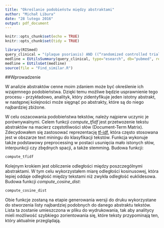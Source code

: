 ```yaml
---
title: "Określanie podobieństw między abstraktami"
author: "Michał Libura"
date: "28 lutego 2016"
output: pdf_document
---
```


```r
knitr::opts_chunk$set(echo = TRUE)
knitr::opts_chunk$set(tidy = TRUE)

```

```r
library(RISmed)
query_clinical = "(plaque psoriasis) AND ((“randomized controlled trial”) OR (random*) OR (RCT) OR (((singl* OR doubl* OR trebl* OR tripl*) AND (blind* OR mask*)) OR (single blind) OR (double blind) OR (triple blind) OR (placebo) OR (placebo-controlled) OR (blinding) OR (controlled clinical trial) OR (random* AND controlled AND study*) OR (random* AND controlled AND trial*) OR ((random OR randomly) AND (allocation OR allocate*))))"
medline = EUtilsSummary(query_clinical, type="esearch", db="pubmed", retmax = 10, retstart = 400)
medline = EUtilsGet(medline)
source(file = "Find_similar.R")
```
##Wprowadzenie

W analizie abstraktów cenne moim zdaniem może być określenie ich wzajemnego podobieństwa. Dzięki temu możliwe będzie usprawnienie tego procesu - przykładowo, analityk, który zidentyfikuje jeden istotny abstrakt, w następnej kolejności może sięgnąć po abstrakty, które są do niego najbardziej zbiżone.

W celu oszacowania podobieństwa tekstów, należy najpierw uczynic je porównywalnymi. Celem funkcji *compute_tfidf* jest przetwozenie tekstu abstraktów na macierz częstotliwości słów (Document-Term Matrix). Zdecydowałem się zastosować reprezentację [tf-idf](http://www.tfidf.com/), która często stosowana jest w obszarze text miningu do klasyfikacji tekstów. Funkcja wykonuje także podstawowy preprocessing w postaci usunięcia mało istonych słów, interpunkcji czy zbędnych spacji, a także stemming. Budowa funkcji:

```r
compute_tfidf
```

Kolejnym krokiem jest obliczenie odległości między poszczególnymi abstraktami. W tym celu wykorzystałem miarę odległości kosinusowej, która lepiej oddaje odległość między tekstami niż zwykła odległość euklidesowa. Budowa funkcji *compute_cosine_dist*:

```r
compute_cosine_dist
```

Obie funkcje zostaną na etapie generowania wersji do druku wykorzystane do stworzenia listy najbardziej podobnych do danego abstraktu tekstów. Lista ta zostanie umieszczona w pliku do wydrukowania, tak aby analitycy mieli możliwość szybkiego zorientowania się, które teksty przypominają ten, który aktualnie przeglądają.
